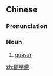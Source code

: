 {{also|类星体}}
==Chinese==
{{zh-forms|s=类星体|type=12}}

===Pronunciation===
{{zh-pron
|m=lèixīngtǐ
|cat=n
}}

===Noun===
{{zh-noun}}

# [[quasar]] {{gloss|an extragalactic object}}

{{zh-cat|Astronomy}}

[[zh:類星體]]